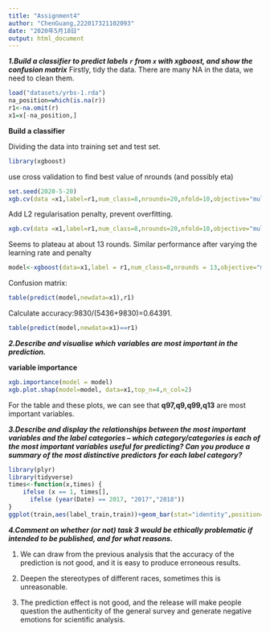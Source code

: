 ---
title: "Assignment4"
author: "ChenGuang,222017321102093"
date: "2020年5月18日"
output: html_document
---
***1.Build a classifier to predict labels `r` from `x` with xgboost, and show the confusion matrix***
Firstly, tidy the data. There are many NA in the data, we need to clean them.
```{r}
load("datasets/yrbs-1.rda")
na_position=which(is.na(r))
r1<-na.omit(r)
x1=x[-na_position,]

```
**Build a classifier**

Dividing the data into training set and test set.
```{r}
library(xgboost)
```

use cross validation to find best value of nrounds (and possibly eta)

```{r}
set.seed(2020-5-20)
xgb.cv(data =x1,label=r1,num_class=8,nrounds=20,nfold=10,objective="multi:softmax")
```
Add L2 regularisation penalty, prevent overfitting.
```{r}
xgb.cv(data =x1,label=r1,num_class=8,nrounds=20,nfold=10,objective="multi:softmax",lambda=1)
```
Seems to plateau at about 13 rounds. Similar performance after varying the learning rate and penalty
```{r}
model<-xgboost(data=x1,label = r1,num_class=8,nrounds = 13,objective="multi:softmax",lambda=1)
```
Confusion matrix:
```{r}
table(predict(model,newdata=x1),r1)
```
Calculate accuracy:9830/(5436+9830)=0.64391.
```{r}
table(predict(model,newdata=x1)==r1)
```

***2.Describe and visualise which variables are most important in the prediction. ***

**variable importance**
```{r}
xgb.importance(model = model)
xgb.plot.shap(model=model, data=x1,top_n=4,n_col=2)
```

For the table and these plots, we can see that **q97,q9,q99,q13** are most important variables.

***3.Describe and display the relationships between the most important variables and the label categories -- which category/categories is each of the most important variables useful for predicting? Can you produce a summary of the most distinctive predictors for each label category?***
```{r}
library(plyr)
library(tidyverse)
times<-function(x,times) {
    ifelse (x == 1, times[],
      ifelse (year(Date) == 2017, "2017","2018"))
}
ggplot(train,aes(label_train,train))+geom_bar(stat="identity",position="stack")
```

***4.Comment on whether (or not) task 3 would be ethically problematic if intended to be published, and for what reasons.***

(1) We can draw from the previous analysis that the accuracy of the prediction is not good, and it is easy to produce erroneous results.

(2) Deepen the stereotypes of different races, sometimes this is unreasonable.

(3) The prediction effect is not good, and the release will make people question the authenticity of the general survey and generate negative emotions for scientific analysis.

